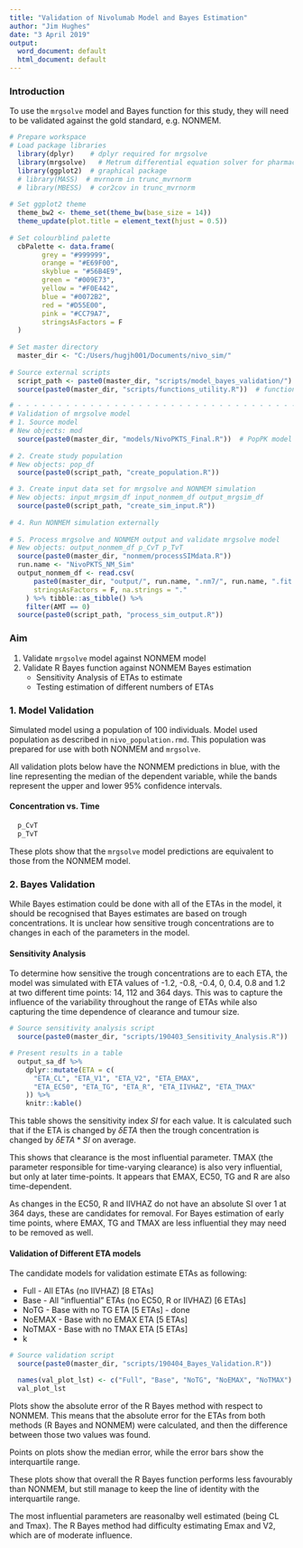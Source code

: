 ```yaml
---
title: "Validation of Nivolumab Model and Bayes Estimation"
author: "Jim Hughes"
date: "3 April 2019"
output:
  word_document: default
  html_document: default
---
```

### Introduction
To use the `mrgsolve` model and Bayes function for this study, they will need to
be validated against the gold standard, e.g. NONMEM.
```r
# Prepare workspace
# Load package libraries
  library(dplyr)	# dplyr required for mrgsolve
  library(mrgsolve)	  # Metrum differential equation solver for pharmacometrics
  library(ggplot2)  # graphical package
  # library(MASS)  # mvrnorm in trunc_mvrnorm
  # library(MBESS)  # cor2cov in trunc_mvrnorm
  
# Set ggplot2 theme
  theme_bw2 <- theme_set(theme_bw(base_size = 14))
  theme_update(plot.title = element_text(hjust = 0.5))
  
# Set colourblind palette
  cbPalette <- data.frame(
		grey = "#999999",
		orange = "#E69F00",
		skyblue = "#56B4E9",
		green = "#009E73",
		yellow = "#F0E442",
		blue = "#0072B2",
		red = "#D55E00",
		pink = "#CC79A7",
		stringsAsFactors = F
  )
  
# Set master directory
  master_dir <- "C:/Users/hugjh001/Documents/nivo_sim/"
  
# Source external scripts
  script_path <- paste0(master_dir, "scripts/model_bayes_validation/")
  source(paste0(master_dir, "scripts/functions_utility.R"))  # functions utility

# - - - - - - - - - - - - - - - - - - - - - - - - - - - - - - - - - - - - - - - 
# Validation of mrgsolve model
# 1. Source model
# New objects: mod
  source(paste0(master_dir, "models/NivoPKTS_Final.R"))  # PopPK model script 
  
# 2. Create study population
# New objects: pop_df
  source(paste0(script_path, "create_population.R"))

# 3. Create input data set for mrgsolve and NONMEM simulation
# New objects: input_mrgsim_df input_nonmem_df output_mrgsim_df
  source(paste0(script_path, "create_sim_input.R"))
  
# 4. Run NONMEM simulation externally
  
# 5. Process mrgsolve and NONMEM output and validate mrgsolve model
# New objects: output_nonmem_df p_CvT p_TvT
  source(paste0(master_dir, "nonmem/processSIMdata.R"))
  run.name <- "NivoPKTS_NM_Sim"
  output_nonmem_df <- read.csv(
      paste0(master_dir, "output/", run.name, ".nm7/", run.name, ".fit.csv"),
      stringsAsFactors = F, na.strings = "."
    ) %>% tibble::as_tibble() %>%
    filter(AMT == 0)
  source(paste0(script_path, "process_sim_output.R"))
```
### Aim
1. Validate `mrgsolve` model against NONMEM model
2. Validate R Bayes function against NONMEM Bayes estimation
    + Sensitivity Analysis of ETAs to estimate
    + Testing estimation of different numbers of ETAs
    
### 1. Model Validation
Simulated model using a population of 100 individuals. Model used population as
described in `nivo_population.rmd`. This population was prepared for use with
both NONMEM and `mrgsolve`.

All validation plots below have the NONMEM predictions in blue, with the line
representing the median of the dependent variable, while the bands represent the
upper and lower 95% confidence intervals.

#### Concentration vs. Time

```r
  p_CvT
  p_TvT
```

These plots show that the `mrgsolve` model predictions are equivalent to those
from the NONMEM model.

### 2. Bayes Validation
While Bayes estimation could be done with all of the ETAs in the model, it 
should be recognised that Bayes estimates are based on trough concentrations. It
is unclear how sensitive trough concentrations are to changes in each of the 
parameters in the model.

#### Sensitivity Analysis
To determine how sensitive the trough concentrations are to each ETA, the model
was simulated with ETA values of -1.2, -0.8, -0.4, 0, 0.4, 0.8 and 1.2 at two 
different time points: 14, 112 and 364 days. This was to capture the influence of 
the variability throughout the range of ETAs while also capturing the time
dependence of clearance and tumour size.

```r
# Source sensitivity analysis script
  source(paste0(master_dir, "scripts/190403_Sensitivity_Analysis.R"))

# Present results in a table
  output_sa_df %>%
    dplyr::mutate(ETA = c(
      "ETA_CL", "ETA_V1", "ETA_V2", "ETA_EMAX", 
      "ETA_EC50", "ETA_TG", "ETA_R", "ETA_IIVHAZ", "ETA_TMAX"
    )) %>%
    knitr::kable()
```

This table shows the sensitivity index $SI$ for each value. It is calculated
such that if the ETA is changed by $\delta ETA$ then the trough concentration is
changed by $\delta ETA * SI$ on average.

This shows that clearance is the most influential parameter. TMAX (the parameter
responsible for time-varying clearance) is also very influential, but only at
later time-points. It appears that EMAX, EC50, TG and R are also time-dependent.

As changes in the EC50, R and IIVHAZ do not have an absolute SI over 1 at 364 days,
these are candidates for removal. For Bayes estimation of early time points, 
where EMAX, TG and TMAX are less influential they may need to be removed as well.

#### Validation of Different ETA models
The candidate models for validation estimate ETAs as following:

* Full - All ETAs (no IIVHAZ) [8 ETAs]
* Base - All "influential" ETAs (no EC50, R or IIVHAZ) [6 ETAs]
* NoTG - Base with no TG ETA [5 ETAs] - done
* NoEMAX - Base with no EMAX ETA [5 ETAs]
* NoTMAX - Base with no TMAX ETA [5 ETAs]
* k

```r
# Source validation script
  source(paste0(master_dir, "scripts/190404_Bayes_Validation.R"))
```

```r
  names(val_plot_lst) <- c("Full", "Base", "NoTG", "NoEMAX", "NoTMAX")
  val_plot_lst
```

Plots show the absolute error of the R Bayes method with respect to NONMEM. This
means that the absolute error for the ETAs from both methods (R Bayes and NONMEM)
were calculated, and then the difference between those two values was found.

Points on plots show the median error, while the error bars show the
interquartile range.

These plots show that overall the R Bayes function performs less favourably
than NONMEM, but still manage to keep the line of identity with the 
interquartile range.

The most influential parameters are reasonalby well estimated (being CL and Tmax).
The R Bayes method had difficulty estimating Emax and V2, which are of
moderate influence.